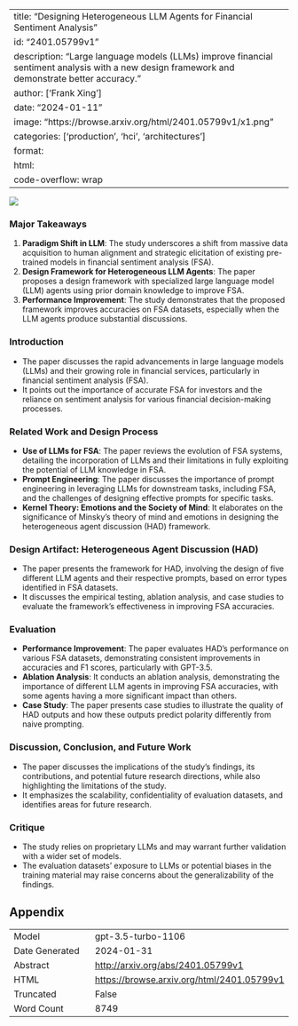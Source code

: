 
---
title: "Designing Heterogeneous LLM Agents for Financial Sentiment Analysis"
id: "2401.05799v1"
description: "Large language models (LLMs) improve financial sentiment analysis with a new design framework and demonstrate better accuracy."
author: ['Frank Xing']
date: "2024-01-11"
image: "https://browse.arxiv.org/html/2401.05799v1/x1.png"
categories: ['production', 'hci', 'architectures']
format:
  html:
    code-overflow: wrap
---

![](https://browse.arxiv.org/html/2401.05799v1/x1.png)

### Major Takeaways
1. **Paradigm Shift in LLM**: The study underscores a shift from massive data acquisition to human alignment and strategic elicitation of existing pre-trained models in financial sentiment analysis (FSA).
2. **Design Framework for Heterogeneous LLM Agents**: The paper proposes a design framework with specialized large language model (LLM) agents using prior domain knowledge to improve FSA.
3. **Performance Improvement**: The study demonstrates that the proposed framework improves accuracies on FSA datasets, especially when the LLM agents produce substantial discussions.

### Introduction
- The paper discusses the rapid advancements in large language models (LLMs) and their growing role in financial services, particularly in financial sentiment analysis (FSA).
- It points out the importance of accurate FSA for investors and the reliance on sentiment analysis for various financial decision-making processes.

### Related Work and Design Process
- **Use of LLMs for FSA**: The paper reviews the evolution of FSA systems, detailing the incorporation of LLMs and their limitations in fully exploiting the potential of LLM knowledge in FSA.
- **Prompt Engineering**: The paper discusses the importance of prompt engineering in leveraging LLMs for downstream tasks, including FSA, and the challenges of designing effective prompts for specific tasks.
- **Kernel Theory: Emotions and the Society of Mind**: It elaborates on the significance of Minsky's theory of mind and emotions in designing the heterogeneous agent discussion (HAD) framework.

### Design Artifact: Heterogeneous Agent Discussion (HAD)
- The paper presents the framework for HAD, involving the design of five different LLM agents and their respective prompts, based on error types identified in FSA datasets.
- It discusses the empirical testing, ablation analysis, and case studies to evaluate the framework's effectiveness in improving FSA accuracies.

### Evaluation
- **Performance Improvement**: The paper evaluates HAD's performance on various FSA datasets, demonstrating consistent improvements in accuracies and F1 scores, particularly with GPT-3.5.
- **Ablation Analysis**: It conducts an ablation analysis, demonstrating the importance of different LLM agents in improving FSA accuracies, with some agents having a more significant impact than others.
- **Case Study**: The paper presents case studies to illustrate the quality of HAD outputs and how these outputs predict polarity differently from naive prompting.

### Discussion, Conclusion, and Future Work
- The paper discusses the implications of the study's findings, its contributions, and potential future research directions, while also highlighting the limitations of the study.
- It emphasizes the scalability, confidentiality of evaluation datasets, and identifies areas for future research.

### Critique
- The study relies on proprietary LLMs and may warrant further validation with a wider set of models.
- The evaluation datasets' exposure to LLMs or potential biases in the training material may raise concerns about the generalizability of the findings.

## Appendix

|          |          |
|----------|----------|
| Model     | gpt-3.5-turbo-1106       |
| Date Generated     | 2024-01-31       |
| Abstract | [http://arxiv.org/abs/2401.05799v1](http://arxiv.org/abs/2401.05799v1)        |
| HTML     | [https://browse.arxiv.org/html/2401.05799v1](https://browse.arxiv.org/html/2401.05799v1)       |
| Truncated       | False       |
| Word Count       | 8749       |